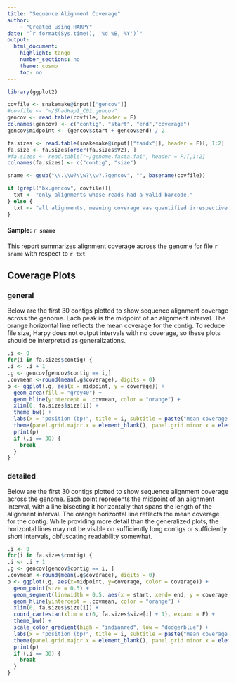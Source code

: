 ```yaml
---
title: "Sequence Alignment Coverage"
author:
    - "Created using HARPY"
date: "`r format(Sys.time(), '%d %B, %Y')`"
output:
  html_document:
    highlight: tango
    number_sections: no
    theme: cosmo
    toc: no
---
```


```r
library(ggplot2)
```

```r
covfile <- snakemake@input[["gencov"]]
#covfile <- "~/ShadHap1_C01.gencov"
gencov <- read.table(covfile, header = F)
colnames(gencov) <- c("contig", "start", "end","coverage")
gencov$midpoint <- (gencov$start + gencov$end) / 2

fa.sizes <- read.table(snakemake@input[["faidx"]], header = F)[, 1:2]
fa.size <- fa.sizes[order(fa.sizes$V2), ]
#fa.sizes <- read.table("~/genome.fasta.fai", header = F)[,1:2]
colnames(fa.sizes) <- c("contig", "size")

sname <- gsub("\\.\\w?\\w?\\w?.?gencov", "", basename(covfile))

if (grepl("bx.gencov", covfile)){
  txt <- "only alignments whose reads had a valid barcode."
} else {
  txt <- "all alignments, meaning coverage was quantified irrespective of whether a read had a valid barcode or not."
}
```
#### Sample: `r sname`
This report summarizes alignment coverage across the genome for file `r sname` with respect to `r txt`

## Coverage Plots {.tabset}
### general

Below are the first 30 contigs plotted to show sequence alignment coverage across
the genome. Each peak is the midpoint of an alignment interval. The orange horizontal 
line reflects the mean coverage for the contig. To reduce file size, Harpy does not output
intervals with no coverage, so these plots should be interpreted as generalizations.

```r
.i <- 0
for(i in fa.sizes$contig) {
.i <- .i + 1
.g <- gencov[gencov$contig == i,]
.covmean <-round(mean(.g$coverage), digits = 0)
p <- ggplot(.g, aes(x = midpoint, y = coverage)) +
  geom_area(fill = "grey40") +
  geom_hline(yintercept = .covmean, color = "orange") +
  xlim(0, fa.sizes$size[i]) +
  theme_bw() +
  labs(x = "position (bp)", title = i, subtitle = paste("mean coverage:", .covmean)) +
  theme(panel.grid.major.x = element_blank(), panel.grid.minor.x = element_blank())
  print(p)
  if (.i == 30) {
    break
  }
}
```

### detailed
Below are the first 30 contigs plotted to show sequence alignment coverage across
the genome. Each point represents the midpoint of an alignment interval, with a 
line bisecting it horizontally that spans the length of the alignment interval.
The orange horizontal line reflects the mean coverage for the contig.
While providing more detail than the generalized plots, the horizontal lines
may not be visible on sufficiently long contigs or sufficiently short intervals,
obfuscating readability somewhat.

```r
.i <- 0
for(i in fa.sizes$contig) {
.i <- .i + 1
.g <- gencov[gencov$contig == i, ]
.covmean <-round(mean(.g$coverage), digits = 0)
p <- ggplot(.g, aes(x=midpoint, y=coverage, color = coverage)) +
  geom_point(size = 0.5) +
  geom_segment(linewidth = 0.5, aes(x = start, xend= end, y = coverage, yend = coverage, color = coverage), inherit.aes = FALSE) +
  geom_hline(yintercept = .covmean, color = "orange") +
  xlim(0, fa.sizes$size[i]) +
  coord_cartesian(xlim = c(0, fa.sizes$size[i] + 1), expand = F) +
  theme_bw() +
  scale_color_gradient(high = "indianred", low = "dodgerblue") +
  labs(x = "position (bp)", title = i, subtitle = paste("mean coverage:", .covmean)) +
  theme(panel.grid.major.x = element_blank(), panel.grid.minor.x = element_blank(), legend.position = "none")
  print(p)
  if (.i == 30) {
    break
  }
}
```